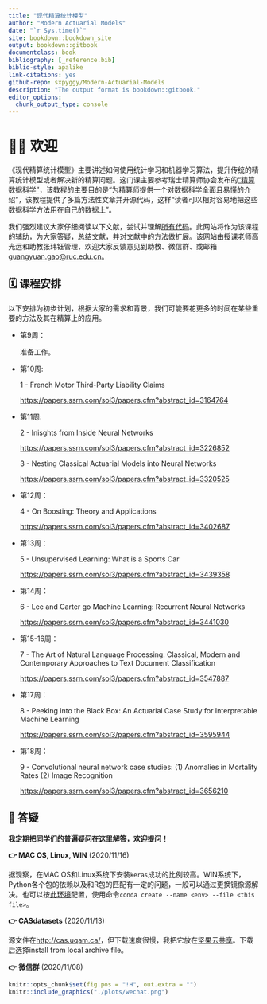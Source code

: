 ```yaml
--- 
title: "现代精算统计模型"
author: "Modern Actuarial Models"
date: "`r Sys.time()`"
site: bookdown::bookdown_site
output: bookdown::gitbook
documentclass: book
bibliography: [_reference.bib]
biblio-style: apalike
link-citations: yes
github-repo: sxpyggy/Modern-Actuarial-Models
description: "The output format is bookdown::gitbook."
editor_options: 
  chunk_output_type: console
---
```


# 👨‍🏫 欢迎  {-}

《现代精算统计模型》主要讲述如何使用统计学习和机器学习算法，提升传统的精算统计模型或者解决新的精算问题。这门课主要参考瑞士精算师协会发布的[“精算数据科学”](https://actuarialdatascience.org)，该教程的主要目的是“为精算师提供一个对数据科学全面且易懂的介绍”，该教程提供了多篇方法性文章并开源代码，这样“读者可以相对容易地把这些数据科学方法用在自己的数据上”。

我们强烈建议大家仔细阅读以下文献，尝试并理解[所有代码](https://github.com/JSchelldorfer/ActuarialDataScience)。此网站将作为该课程的辅助，为大家答疑，总结文献，并对文献中的方法做扩展。该网站由授课老师高光远和助教张玮钰管理，欢迎大家反馈意见到助教、微信群、或邮箱 <guangyuan.gao@ruc.edu.cn>。

## 🗓️ 课程安排 {-}

以下安排为初步计划，根据大家的需求和背景，我们可能要花更多的时间在某些重要的方法及其在精算上的应用。

- 第9周：

  准备工作。

- 第10周: 
  
  1 - French Motor Third-Party Liability Claims 
    
  <https://papers.ssrn.com/sol3/papers.cfm?abstract_id=3164764>

- 第11周: 

  2 - Inisghts from Inside Neural Networks
    
  <https://papers.ssrn.com/sol3/papers.cfm?abstract_id=3226852>

  3 - Nesting Classical Actuarial Models into Neural Networks
  
  <https://papers.ssrn.com/sol3/papers.cfm?abstract_id=3320525>

- 第12周：

  4 - On Boosting: Theory and Applications
    
    <https://papers.ssrn.com/sol3/papers.cfm?abstract_id=3402687>
  
- 第13周：

  5 - Unsupervised Learning: What is a Sports Car
  
  <https://papers.ssrn.com/sol3/papers.cfm?abstract_id=3439358>
  
- 第14周：

  6 - Lee and Carter go Machine Learning: Recurrent Neural Networks
  
  <https://papers.ssrn.com/sol3/papers.cfm?abstract_id=3441030>

- 第15-16周：

  7 - The Art of Natural Language Processing: Classical, Modern and Contemporary Approaches to Text Document Classification
  
  <https://papers.ssrn.com/sol3/papers.cfm?abstract_id=3547887>

- 第17周：

  8 - Peeking into the Black Box: An Actuarial Case Study for Interpretable Machine Learning 
  
  <https://papers.ssrn.com/sol3/papers.cfm?abstract_id=3595944>

- 第18周：

  9 - Convolutional neural network case studies: (1) Anomalies in Mortality Rates (2) Image Recognition 
  
  <https://papers.ssrn.com/sol3/papers.cfm?abstract_id=3656210>

## 🤔 答疑{-}

**我定期把同学们的普遍疑问在这里解答，欢迎提问！**

**👉 MAC OS, Linux, WIN** (2020/11/16)

据观察，在MAC OS和Linux系统下安装`keras`成功的比例较高。WIN系统下，Python各个包的依赖以及和R包的匹配有一定的问题，一般可以通过更换镜像源解决。也可以按[此环境](https://www.jianguoyun.com/p/DVX62MgQ3cTHBhiq2M0D)配置，使用命令`conda create --name <env> --file <this file>`。

**👉  CASdatasets** (2020/11/13)

源文件在<http://cas.uqam.ca/>，但下载速度很慢，我把它放在[坚果云共享](https://www.jianguoyun.com/p/DdFyh74Q3cTHBhio2M0D)。下载后选择install from local archive file。

**👉  微信群** (2020/11/08)

```r
knitr::opts_chunk$set(fig.pos = "!H", out.extra = "")
knitr::include_graphics("./plots/wechat.png")
```



